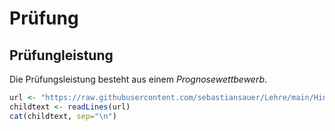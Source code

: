 # Prüfung


## Prüfungleistung

Die Prüfungsleistung besteht aus einem *Prognosewettbewerb*.

```r
url <- "https://raw.githubusercontent.com/sebastiansauer/Lehre/main/Hinweise/Prognosewettbewerb/Hinweise-Pruefung-Prognosewettbewerb-child.Rmd"
childtext <- readLines(url)
cat(childtext, sep="\n")
```



